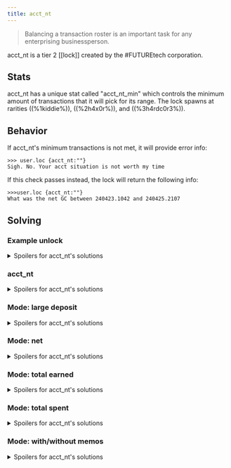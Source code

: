 ```yaml
---
title: acct_nt
---
```


> Balancing a transaction roster is an important task for any enterprising businessperson.

acct_nt is a tier 2 [[lock]] created by the #FUTUREtech corporation.

## Stats

acct_nt has a unique stat called "acct_nt_min" which controls the minimum amount of transactions that it will pick for its range. The lock spawns at rarities ((%1kiddie%)), ((%2h4x0r%)), and ((%3h4rdc0r3%)).

## Behavior

If acct_nt's minimum transactions is not met, it will provide error info:

```
>>> user.loc {acct_nt:""}
Sigh. No. Your acct situation is not worth my time
```

If this check passes instead, the lock will return the following info:

```
>>>user.loc {acct_nt:""}
What was the net GC between 240423.1042 and 240425.2107
```

## Solving

### Example unlock

<details>
  <summary>Spoilers for acct_nt's solutions</summary>

```
>>user.loc {acct_nt:"2B520MGC"}
WARNING: BINMAT security shell inactive. Intelligent defense system offline.
LOCK_UNLOCKED
System beta breached.
Connection terminated.
```

</details>

### acct_nt

<details>
<summary>Spoilers for acct_nt's solutions </summary>

Depending on the mode acct_nt is in, "large deposit", "net", "total earned/total spent (with/without memos)", a different approach may be required. A check of [[accts.transactions]] is needed to find the correct answer. Since acct_nt is only minute precise, it may be needed to add/subtract transaction amounts in order to get a correct solve.

</details>

### Mode: large deposit

<details>
<summary>Spoilers for acct_nt's solutions </summary>

Find the deposit that acct_nt asks for and provide it as the acct_nt argument. It may be a bit off from the timestamp.

</details>

### Mode: net

<details>
<summary>Spoilers for acct_nt's solutions </summary>

Add up all the transactions between the two timestamps, with incoming transactions being positive and outgoing transactions being negative. The actual starting and ending timestamps may be incorrect by up to one minute.

</details>

### Mode: total earned

<details>
<summary>Spoilers for acct_nt's solutions </summary>

Add up all the incoming transactions between the two timestamps. The actual starting and ending timestamps may be incorrect by up to one minute.

</details>

### Mode: total spent

<details>
<summary>Spoilers for acct_nt's solutions </summary>

Add up all the outgoing transactions between the two timestamps. The actual starting and ending timestamps may be incorrect by up to one minute.

</details>

### Mode: with/without memos

<details>
<summary>Spoilers for acct_nt's solutions </summary>

Indicates whether only transactions with (or without) memos should be considered.

</details>
